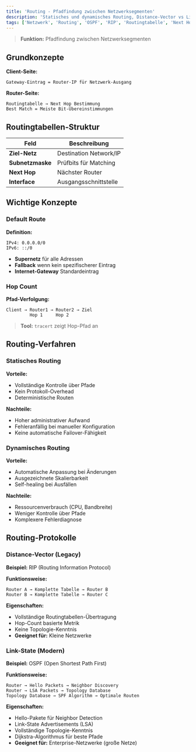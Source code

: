 ```yaml
---
title: 'Routing - Pfadfindung zwischen Netzwerksegmenten'
description: 'Statisches und dynamisches Routing, Distance-Vector vs Link-State Protokolle, Default Route'
tags: ['Netzwerk', 'Routing', 'OSPF', 'RIP', 'Routingtabelle', 'Next Hop']
---
```


> **Funktion:** Pfadfindung zwischen Netzwerksegmenten

## Grundkonzepte

**Client-Seite:**
```
Gateway-Eintrag = Router-IP für Netzwerk-Ausgang
```

**Router-Seite:**
```
Routingtabelle → Next Hop Bestimmung
Best Match = Meiste Bit-Übereinstimmungen
```

## Routingtabellen-Struktur

| Feld | Beschreibung |
|------|-------------|
| **Ziel-Netz** | Destination Network/IP |
| **Subnetzmaske** | Prüfbits für Matching |
| **Next Hop** | Nächster Router |
| **Interface** | Ausgangsschnittstelle |

## Wichtige Konzepte

### Default Route
**Definition:**
```
IPv4: 0.0.0.0/0
IPv6: ::/0
```
- **Supernetz** für alle Adressen
- **Fallback** wenn kein spezifischerer Eintrag
- **Internet-Gateway** Standardeintrag

### Hop Count
**Pfad-Verfolgung:**
```
Client → Router1 → Router2 → Ziel
         Hop 1     Hop 2
```
> **Tool:** `tracert` zeigt Hop-Pfad an

## Routing-Verfahren

### Statisches Routing

**Vorteile:**
- Vollständige Kontrolle über Pfade
- Kein Protokoll-Overhead
- Deterministische Routen

**Nachteile:**
- Hoher administrativer Aufwand
- Fehleranfällig bei manueller Konfiguration
- Keine automatische Failover-Fähigkeit

### Dynamisches Routing

**Vorteile:**
- Automatische Anpassung bei Änderungen
- Ausgezeichnete Skalierbarkeit
- Self-healing bei Ausfällen

**Nachteile:**
- Ressourcenverbrauch (CPU, Bandbreite)
- Weniger Kontrolle über Pfade
- Komplexere Fehlerdiagnose

## Routing-Protokolle

### Distance-Vector (Legacy)

**Beispiel:** RIP (Routing Information Protocol)

**Funktionsweise:**
```
Router A → Komplette Tabelle → Router B
Router B → Komplette Tabelle → Router C
```

**Eigenschaften:**
- Vollständige Routingtabellen-Übertragung
- Hop-Count basierte Metrik
- Keine Topologie-Kenntnis
- **Geeignet für:** Kleine Netzwerke

### Link-State (Modern)

**Beispiel:** OSPF (Open Shortest Path First)

**Funktionsweise:**
```
Router → Hello Packets → Neighbor Discovery
Router → LSA Packets → Topology Database
Topology Database → SPF Algorithm → Optimale Routen
```

**Eigenschaften:**
- Hello-Pakete für Neighbor Detection
- Link-State Advertisements (LSA)
- Vollständige Topologie-Kenntnis
- Dijkstra-Algorithmus für beste Pfade
- **Geeignet für:** Enterprise-Netzwerke (große Netze)

